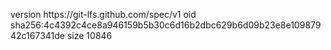version https://git-lfs.github.com/spec/v1
oid sha256:4c4392c4ce8a946159b5b30c6d16b2dbc629b6d09b23e8e10987942c167341de
size 10846
